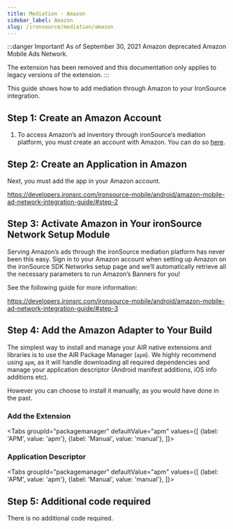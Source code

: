 ```yaml
---
title: Mediation - Amazon
sidebar_label: Amazon
slug: /ironsource/mediation/amazon
---
```






:::danger Important!
As of September 30, 2021 Amazon deprecated Amazon Mobile Ads Network.

The extension has been removed and this documentation only applies to legacy versions of the extension.
:::


This guide shows how to add mediation through Amazon to your IronSource integration.




## Step 1: Create an Amazon Account 

1. To access Amazon’s ad inventory through ironSource‘s mediation platform, you must create an account with Amazon. You can do so [here](https://developer.amazon.com/mobile-ads?).


## Step 2: Create an Application in Amazon

Next, you must add the app in your Amazon account.

https://developers.ironsrc.com/ironsource-mobile/android/amazon-mobile-ad-network-integration-guide/#step-2


## Step 3: Activate Amazon in Your ironSource Network Setup Module

Serving Amazon’s ads through the ironSource mediation platform has never been this easy. Sign in to your Amazon account when setting up Amazon on the ironSource SDK Networks setup page and we’ll automatically retrieve all the necessary parameters to run Amazon’s Banners for you!

See the following guide for more information:

https://developers.ironsrc.com/ironsource-mobile/android/amazon-mobile-ad-network-integration-guide/#step-3



## Step 4: Add the Amazon Adapter to Your Build

The simplest way to install and manage your AIR native extensions and libraries is to use the AIR Package Manager (`apm`). We highly recommend using `apm`, as it will handle downloading all required dependencies and manage your application descriptor (Android manifest additions, iOS info additions etc).

However you can choose to install it manually, as you would have done in the past. 


### Add the Extension

<Tabs
  groupId="packagemanager"
  defaultValue="apm"
  values={[
    {label: 'APM', value: 'apm'},
    {label: 'Manual', value: 'manual'},
  ]}>

  <TabItem value="apm" >
	<InstallAPM/>
  </TabItem>
  <TabItem value="manual" >
	<InstallManual/>
  </TabItem>
  
</Tabs>


### Application Descriptor

<Tabs
  groupId="packagemanager"
  defaultValue="apm"
  values={[
    {label: 'APM', value: 'apm'},
    {label: 'Manual', value: 'manual'},
  ]}>

  <TabItem value="apm" >
	<AppDescriptorAPM/>
  </TabItem>
  <TabItem value="manual" >
	<AppDescriptorManual/>
  </TabItem>
  
</Tabs>




## Step 5: Additional code required

There is no additional code required.


